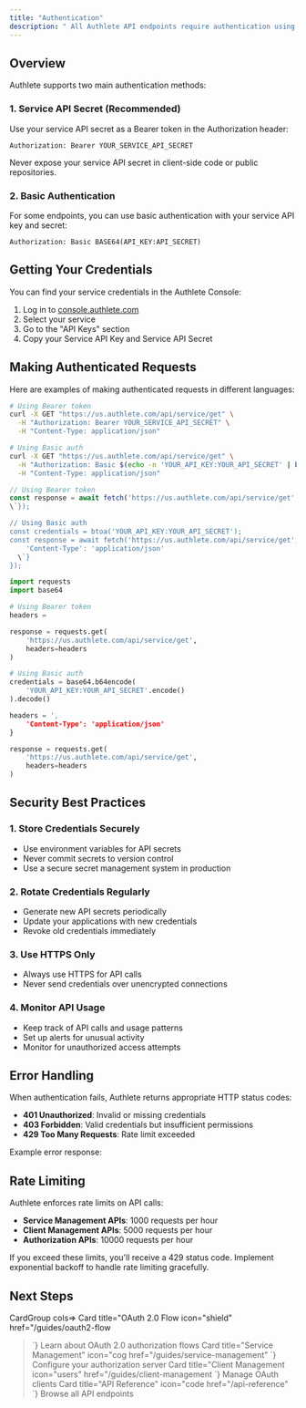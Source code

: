 ```yaml
---
title: "Authentication"
description: " All Authlete API endpoints require authentication using your service credentials. This guide explains the different authentication methods and how to use them securely."
---
```


## Overview

Authlete supports two main authentication methods:

### 1. Service API Secret (Recommended)

Use your service API secret as a Bearer token in the Authorization header:

```http
Authorization: Bearer YOUR_SERVICE_API_SECRET
```

<Warning>
  Never expose your service API secret in client-side code or public repositories.
</Warning>

### 2. Basic Authentication

For some endpoints, you can use basic authentication with your service API key and secret:

```http
Authorization: Basic BASE64(API_KEY:API_SECRET)
```

## Getting Your Credentials

You can find your service credentials in the Authlete Console:

1. Log in to [console.authlete.com](https://console.authlete.com)
2. Select your service
3. Go to the "API Keys" section
4. Copy your Service API Key and Service API Secret

## Making Authenticated Requests

Here are examples of making authenticated requests in different languages:

<CodeGroup>

```bash cURL
# Using Bearer token
curl -X GET "https://us.authlete.com/api/service/get" \
  -H "Authorization: Bearer YOUR_SERVICE_API_SECRET" \
  -H "Content-Type: application/json"

# Using Basic auth
curl -X GET "https://us.authlete.com/api/service/get" \
  -H "Authorization: Basic $(echo -n 'YOUR_API_KEY:YOUR_API_SECRET' | base64)" \
  -H "Content-Type: application/json"
```


```javascript JavaScript
// Using Bearer token
const response = await fetch('https://us.authlete.com/api/service/get', 
\`});

// Using Basic auth
const credentials = btoa('YOUR_API_KEY:YOUR_API_SECRET');
const response = await fetch('https://us.authlete.com/api/service/get', `,
    'Content-Type': 'application/json'
  \`}
});
```


```python Python
import requests
import base64

# Using Bearer token
headers = 

response = requests.get(
    'https://us.authlete.com/api/service/get',
    headers=headers
)

# Using Basic auth
credentials = base64.b64encode(
    'YOUR_API_KEY:YOUR_API_SECRET'.encode()
).decode()

headers = ',
    'Content-Type': 'application/json'
}

response = requests.get(
    'https://us.authlete.com/api/service/get',
    headers=headers
)
```

</CodeGroup>

## Security Best Practices

### 1. Store Credentials Securely

- Use environment variables for API secrets
- Never commit secrets to version control
- Use a secure secret management system in production

### 2. Rotate Credentials Regularly

- Generate new API secrets periodically
- Update your applications with new credentials
- Revoke old credentials immediately

### 3. Use HTTPS Only

- Always use HTTPS for API calls
- Never send credentials over unencrypted connections

### 4. Monitor API Usage

- Keep track of API calls and usage patterns
- Set up alerts for unusual activity
- Monitor for unauthorized access attempts

## Error Handling

When authentication fails, Authlete returns appropriate HTTP status codes:

- **401 Unauthorized**: Invalid or missing credentials
- **403 Forbidden**: Valid credentials but insufficient permissions
- **429 Too Many Requests**: Rate limit exceeded

Example error response:

## Rate Limiting

Authlete enforces rate limits on API calls:

- **Service Management APIs**: 1000 requests per hour
- **Client Management APIs**: 5000 requests per hour
- **Authorization APIs**: 10000 requests per hour

If you exceed these limits, you'll receive a 429 status code. Implement exponential backoff to handle rate limiting gracefully.

## Next Steps

CardGroup cols=\> Card title="OAuth 2.0 Flow icon="shield" href="/guides/oauth2-flow

> \`} Learn about OAuth 2.0 authorization flows Card title="Service Management" icon="cog href="/guides/service-management" \`} Configure your authorization server Card title="Client Management icon="users" href="/guides/client-management \`} Manage OAuth clients Card title="API Reference" icon="code href="/api-reference" \`} Browse all API endpoints